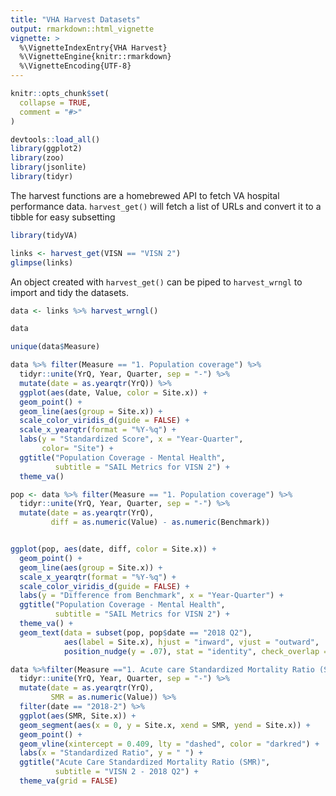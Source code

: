 ```yaml
---
title: "VHA Harvest Datasets"
output: rmarkdown::html_vignette
vignette: >
  %\VignetteIndexEntry{VHA Harvest}
  %\VignetteEngine{knitr::rmarkdown}
  %\VignetteEncoding{UTF-8}
---
```


```r
knitr::opts_chunk$set(
  collapse = TRUE,
  comment = "#>"
)

devtools::load_all()
library(ggplot2)
library(zoo)
library(jsonlite)
library(tidyr)
```


The harvest functions are a homebrewed API to fetch VA hospital performance data.  `harvest_get()` will fetch a list of URLs and convert it to a tibble for easy subsetting

```r
library(tidyVA)

links <- harvest_get(VISN == "VISN 2")
glimpse(links)

```

An object created with `harvest_get()` can be piped to `harvest_wrngl` to import and tidy the datasets.

```r
data <- links %>% harvest_wrngl()

data
```



```r
unique(data$Measure)

```

```r

data %>% filter(Measure == "1. Population coverage") %>%
  tidyr::unite(YrQ, Year, Quarter, sep = "-") %>%
  mutate(date = as.yearqtr(YrQ)) %>%
  ggplot(aes(date, Value, color = Site.x)) +
  geom_point() +
  geom_line(aes(group = Site.x)) +
  scale_color_viridis_d(guide = FALSE) +
  scale_x_yearqtr(format = "%Y-%q") +
  labs(y = "Standardized Score", x = "Year-Quarter",
       color= "Site") +
  ggtitle("Population Coverage - Mental Health",
          subtitle = "SAIL Metrics for VISN 2") +
  theme_va()
```



```r

pop <- data %>% filter(Measure == "1. Population coverage") %>%
  tidyr::unite(YrQ, Year, Quarter, sep = "-") %>%
  mutate(date = as.yearqtr(YrQ),
         diff = as.numeric(Value) - as.numeric(Benchmark))


ggplot(pop, aes(date, diff, color = Site.x)) +
  geom_point() +
  geom_line(aes(group = Site.x)) +
  scale_x_yearqtr(format = "%Y-%q") +
  scale_color_viridis_d(guide = FALSE) +
  labs(y = "Difference from Benchmark", x = "Year-Quarter") +
  ggtitle("Population Coverage - Mental Health",
          subtitle = "SAIL Metrics for VISN 2") +
  theme_va() +
  geom_text(data = subset(pop, pop$date == "2018 Q2"),
            aes(label = Site.x), hjust = "inward", vjust = "outward",
            position_nudge(y = .07), stat = "identity", check_overlap = TRUE)

``` 


```r

data %>%filter(Measure =="1. Acute care Standardized Mortality Ratio (SMR)") %>%
  tidyr::unite(YrQ, Year, Quarter, sep = "-") %>%
  mutate(date = as.yearqtr(YrQ), 
         SMR = as.numeric(Value)) %>% 
  filter(date == "2018-2") %>%
  ggplot(aes(SMR, Site.x)) +
  geom_segment(aes(x = 0, y = Site.x, xend = SMR, yend = Site.x)) +
  geom_point() +
  geom_vline(xintercept = 0.409, lty = "dashed", color = "darkred") +
  labs(x = "Standardized Ratio", y = " ") +
  ggtitle("Acute Care Standardized Mortality Ratio (SMR)",
          subtitle = "VISN 2 - 2018 Q2") +
  theme_va(grid = FALSE)
  

```



